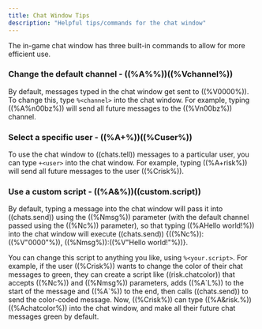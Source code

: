 ```yaml
---
title: Chat Window Tips
description: "Helpful tips/commands for the chat window"
---
```


The in-game chat window has three built-in commands to allow for more efficient use.

### Change the default channel - ((%A%%))((%Vchannel%))

By default, messages typed in the chat window get sent to ((%V0000%)). To change this, type `%<channel>` into the chat window. For example, typing ((%A%n00bz%)) will send all future messages to the ((%Vn00bz%)) channel.

### Select a specific user - ((%A+%))((%Cuser%))

To use the chat window to ((chats.tell)) messages to a particular user, you can type `+<user>` into the chat window. For example, typing ((%A+risk%)) will send all future messages to the user ((%Crisk%)).

### Use a custom script - ((%A&%))((custom.script))

By default, typing a message into the chat window will pass it into ((chats.send)) using the ((%Nmsg%)) parameter (with the default channel passed using the ((%Nc%)) parameter), so that typing ((%AHello world!%)) into the chat window will execute ((chats.send)) \{((%Nc%)):((%V"0000"%)), ((%Nmsg%)):((%V"Hello world!"%))\}.

You can change this script to anything you like, using `%<your.script>`. For example, if the user ((%Crisk%)) wants to change the color of their chat messages to green, they can create a script like ((risk.chatcolor)) that accepts ((%Nc%)) and ((%Nmsg%)) parameters, adds ((%A\`L%)) to the start of the message and ((%A\`%)) to the end, then calls ((chats.send)) to send the color-coded message. Now, ((%Crisk%)) can type ((%A&risk.%))((%Achatcolor%)) into the chat window, and make all their future chat messages green by default.
